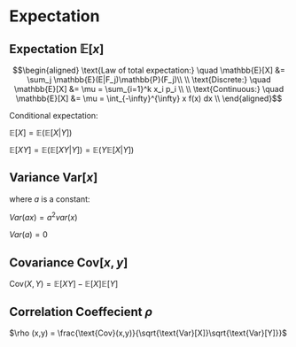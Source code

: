 # Expectation

## Expectation $\mathbb{E}[x]$

$$\begin{aligned}
\text{Law of total expectation:} \quad \mathbb{E}[X] &= \sum_j \mathbb{E}(E|F_j)\mathbb{P}(F_j)\\
\\
\text{Discrete:} \quad \mathbb{E}[X] &= \mu = \sum_{i=1}^k x_i p_i \\
\\
\text{Continuous:} \quad \mathbb{E}[X] &= \mu = \int_{-\infty}^{\infty} x f(x) dx \\
\end{aligned}$$

Conditional expectation: 

$\mathbb{E}[X] = \mathbb{E}(\mathbb{E}[X|Y])$

$\mathbb{E}[XY] = \mathbb{E}(\mathbb{E}[XY|Y]) = \mathbb{E}(Y\mathbb{E}[X|Y])$

## Variance $\text{Var}[x]$

where $a$ is a constant:

$Var(ax) = a^2 var(x)$

$Var(a) = 0$

## Covariance $\text{Cov}[x,y]$

$\text{Cov}(X,Y) = \mathbb{E}[XY] - \mathbb{E}[X]\mathbb{E}[Y]$

## Correlation Coeffecient $\rho$

$\rho (x,y) = \frac{\text{Cov}(x,y)}{\sqrt{\text{Var}[X]}\sqrt{\text{Var}[Y]}}$